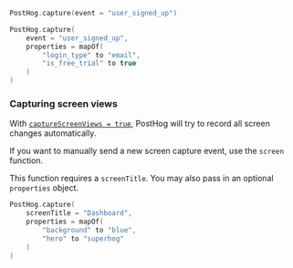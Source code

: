 
<Intro />

```kotlin
PostHog.capture(event = "user_signed_up")
```

<NamingTip />

<SettingProperties />

```kotlin
PostHog.capture(
    event = "user_signed_up",
    properties = mapOf(
        "login_type" to "email",
        "is_free_trial" to true
    )
)
```

### Capturing screen views

With [`captureScreenViews = true`](/docs/libraries/android#all-configuration-options), PostHog will try to record all screen changes automatically.

If you want to manually send a new screen capture event, use the `screen` function.

This function requires a `screenTitle`. You may also pass in an optional `properties` object.

```kotlin
PostHog.capture(
    screenTitle = "Dashboard",
    properties = mapOf(
        "background" to "blue",
        "hero" to "superhog"
    )
)
```
